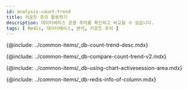 ```yaml
---
id: analysis-count-trend
title: 카운트 추이 활용하기
description: 데이터베이스 운용 추이를 확인하고 비교할 수 있습니다.
tags: [ Redis, 데이터베이스, 분석, 카운트 추이 ]
---
```



<!-- 카운트 추이 -->
{@include: ../common-items/_db-count-trend-desc.mdx}  

<!-- 카운트 추이 비교 -->
{@include: ../common-items/_db-compare-count-trend-v2.mdx}  


<!-- 차트 및 액티브 세션 영역 활용하기 -->
{@include: ../common-items/_db-using-chart-activesession-area.mdx}  

<!-- 컬럼 정보 안내 -->
{@include: ../common-items/_db-redis-info-of-column.mdx}